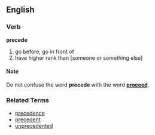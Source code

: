 ==English==
===Verb===
'''precede'''

# go before, go in front of
# have higher rank than [someone or something else]

====Note====
Do not confuse the word '''precede''' with the word '''[[proceed]]'''.

===Related Terms===
*[[precedence]]
*[[precedent]]
*[[unprecedented]]